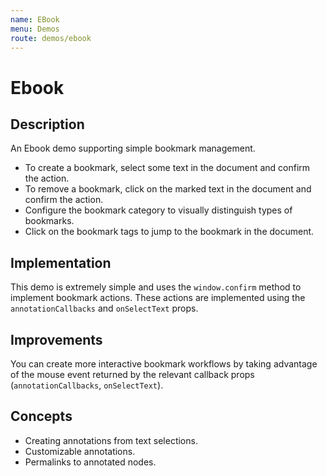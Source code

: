 ```yaml
---
name: EBook
menu: Demos
route: demos/ebook
---
```



# Ebook

## Description
An Ebook demo supporting simple bookmark management.
- To create a bookmark, select some text in the document and confirm the action.
- To remove a bookmark, click on the marked text in the document and confirm the action.
- Configure the bookmark category to visually distinguish types of bookmarks.
- Click on the bookmark tags to jump to the bookmark in the document.

## Implementation
This demo is extremely simple and uses the `window.confirm` method to implement bookmark actions.  These actions are implemented using the `annotationCallbacks` and `onSelectText` props.

## Improvements
You can create more interactive bookmark workflows by taking advantage of the mouse event returned by the relevant callback props (`annotationCallbacks`, `onSelectText`).

## Concepts
- Creating annotations from text selections.
- Customizable annotations.
- Permalinks to annotated nodes.

<EbookDemo />
